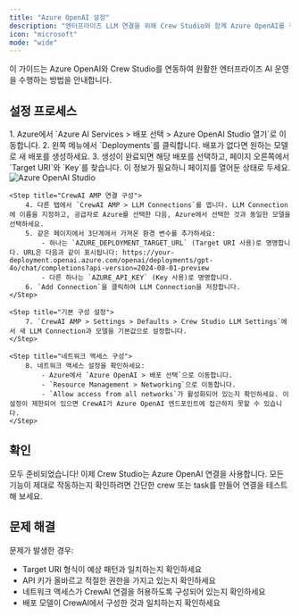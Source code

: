 ```yaml
---
title: "Azure OpenAI 설정"
description: "엔터프라이즈 LLM 연결을 위해 Crew Studio와 함께 Azure OpenAI를 구성합니다"
icon: "microsoft"
mode: "wide"
---
```


이 가이드는 Azure OpenAI와 Crew Studio를 연동하여 원활한 엔터프라이즈 AI 운영을 수행하는 방법을 안내합니다.

## 설정 프로세스

<Steps>
    <Step title="Azure OpenAI Studio 접속">
        1. Azure에서 `Azure AI Services > 배포 선택 > Azure OpenAI Studio 열기`로 이동합니다.
        2. 왼쪽 메뉴에서 `Deployments`를 클릭합니다. 배포가 없다면 원하는 모델로 새 배포를 생성하세요.
        3. 생성이 완료되면 해당 배포를 선택하고, 페이지 오른쪽에서 `Target URI`와 `Key`를 찾습니다. 이 정보가 필요하니 페이지를 열어둔 상태로 두세요.
            <Frame>
                <img src="/images/enterprise/azure-openai-studio.png" alt="Azure OpenAI Studio" />
            </Frame>
    </Step>

    <Step title="CrewAI AMP 연결 구성">
        4. 다른 탭에서 `CrewAI AMP > LLM Connections`를 엽니다. LLM Connection에 이름을 지정하고, 공급자로 Azure를 선택한 다음, Azure에서 선택한 것과 동일한 모델을 선택하세요.
        5. 같은 페이지에서 3단계에서 가져온 환경 변수를 추가하세요:
            - 하나는 `AZURE_DEPLOYMENT_TARGET_URL` (Target URI 사용)로 명명합니다. URL은 다음과 같이 표시됩니다: https://your-deployment.openai.azure.com/openai/deployments/gpt-4o/chat/completions?api-version=2024-08-01-preview
            - 다른 하나는 `AZURE_API_KEY` (Key 사용)로 명명합니다.
        6. `Add Connection`을 클릭하여 LLM Connection을 저장합니다.
    </Step>

    <Step title="기본 구성 설정">
        7. `CrewAI AMP > Settings > Defaults > Crew Studio LLM Settings`에서 새 LLM Connection과 모델을 기본값으로 설정합니다.
    </Step>

    <Step title="네트워크 액세스 구성">
        8. 네트워크 액세스 설정을 확인하세요:
            - Azure에서 `Azure OpenAI > 배포 선택`으로 이동합니다.
            - `Resource Management > Networking`으로 이동합니다.
            - `Allow access from all networks`가 활성화되어 있는지 확인하세요. 이 설정이 제한되어 있으면 CrewAI가 Azure OpenAI 엔드포인트에 접근하지 못할 수 있습니다.
    </Step>
</Steps>

## 확인

모두 준비되었습니다! 이제 Crew Studio는 Azure OpenAI 연결을 사용합니다. 모든 기능이 제대로 작동하는지 확인하려면 간단한 crew 또는 task를 만들어 연결을 테스트해 보세요.

## 문제 해결

문제가 발생한 경우:
- Target URI 형식이 예상 패턴과 일치하는지 확인하세요
- API 키가 올바르고 적절한 권한을 가지고 있는지 확인하세요
- 네트워크 액세스가 CrewAI 연결을 허용하도록 구성되어 있는지 확인하세요
- 배포 모델이 CrewAI에서 구성한 것과 일치하는지 확인하세요
